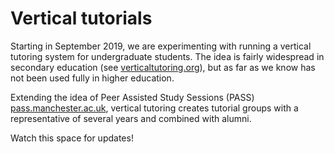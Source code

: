 # Vertical tutorials

Starting in September 2019, we are experimenting with running a vertical tutoring system for undergraduate students. The idea is fairly widespread in secondary education (see [verticaltutoring.org](https://www.verticaltutoring.org/)), but as far as we know has not been used fully in higher education.

Extending the idea of Peer Assisted Study Sessions (PASS) [pass.manchester.ac.uk](http://www.pass.manchester.ac.uk), vertical tutoring creates tutorial groups with a representative of several years and combined with alumni.

Watch this space for updates!
